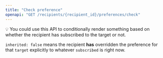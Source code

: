 ```yaml
---
title: "Check preference"
openapi: "GET /recipients/{recipient_id}/preferences/check"
---
```


💡 You could use this API to conditionally render something based on whether the recipient has subscribed to the target or not.

`inherited: false` means the recipient **has** overridden the preference for that `target` explicitly to whatever `subscribed` is right now.
